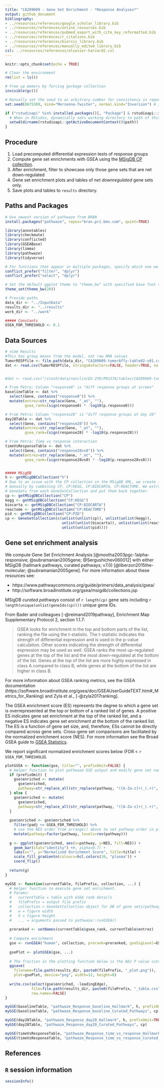 ```yaml
---
title: "CA209009 - Gene Set Enrichment - *Response Analyses*"
output: github_document
bibliography:
- ../resources/references/google_scholar_library.bib
- ../resources/references/online_resources.bib
- ../resources/references/pubmed_export_with_cite_key_reformatted.bib
- ../resources/references/r_citations.bib
- ../resources/references/biorxiv_library.bib
- ../resources/references/manually_edited_library.bib
csl: ../resources/references/elsevier-harvard2.csl
---
```


```r
knitr::opts_chunk$set(echo = TRUE)

# Clear the environment
rm(list = ls())

# Free up memory by forcing garbage collection
invisible(gc())  

# Manually set the seed to an arbitrary number for consistency in reports
set.seed(8675309, kind="Mersenne-Twister", normal.kind="Inversion") # Jenny, I've got your number
```

```r
if ("rstudioapi" %in% installed.packages()[, "Package"] & rstudioapi::isAvailable() & interactive()) {
  # When in RStudio, dynamically sets working directory to path of this script
  setwd(dirname(rstudioapi::getActiveDocumentContext()$path))
}
```

## Procedure

1. Load precomputed differential expression tests of response groups
1. Compute gene set enrichments with GSEA using the [MSigDB CP collection](http://software.broadinstitute.org/gsea/msigdb/collections.jsp).
1. After enrichment, filter to showcase only those gene sets that are net down-regulated
1. Gene set enrichment plots and tables of *net downregulated* gene sets only.
1. Save plots and tables to `results` directory.

## Paths and Packages

```r
# Use newest version of pathwaze from BRAN
install.packages("pathwaze", repos="bran.pri.bms.com", quiet=TRUE)

library(annotables)
library(checkmate)
library(conflicted)
library(GSEABase)
library(limma)
library(pathwaze)
library(tidyverse)

# For functions that appear in multiple packages, specify which one we want.
conflict_prefer("filter", "dplyr")
conflict_prefer("select", "dplyr")

# Set the default ggplot theme to "theme_bw" with specified base font size
theme_set(theme_bw(20))

# Provide paths
data_dir <- "../InputData"
results_dir <- "../results"
work_dir <- "../work"

##### Constants
GSEA_FDR_THRESHOLD <- 0.1
```

## Data Sources

```r

# nlme Results
#This has group means from the model, not raw RMA values
TumorRESPfile <- file.path(data_dir, "CA209009-tumorAffy-table02-v01.csv")
dat <- read.csv(TumorRESPfile, stringsAsFactors=FALSE, header=TRUE, na.strings = "NA")


#dat <- read.csv("/stash/data/nonclin/DS-259/P01376/tables/CA209009-tumorAffy-table02-v01.csv")

# From Petra: Column "response0" is "diff response groups at screen"
baselineTable <- dat %>%
  select(Gene, contains("response0")) %>%
  mutate(entrez=str_replace(Gene, "_at", ""),
         gsea_rank=(sign(response0) * -log10(p.response0)))

# From Petra: Column "response28" is "diff response groups at day 28"
day28Table <- dat %>%
  select(Gene, contains("response28")) %>%
  mutate(entrez=str_replace(Gene, "_at", ""),
         gsea_rank=(sign(response28) * -log10(p.response28)))

# From Petra: Time vs response interaction
timeVsResponseTable <- dat %>%
  select(Gene, contains("response28vs0")) %>%
  mutate(entrez=str_replace(Gene, "_at", ""),
         gsea_rank=(sign(response28vs0) * -log10(p.response28vs0)))


##### MSigDB
h <- getMSigDBCollection("h")
# Due to an issue with the CP collection in the MSigDB XML, we create it 
# manually by combining CP, CP:KEGG, CP:BIOCARTA, CP:REACTOME. We extract the
# GeneSets from each GeneSetCollection and put them back together.
cp <- getMSigDBCollection("CP")
kegg <- getMSigDBCollection("CP:KEGG")
biocarta <- getMSigDBCollection("CP:BIOCARTA")
reactome <- getMSigDBCollection("CP:REACTOME")
pid <- getMSigDBCollection("CP:PID")
cp <- GeneSetCollection(c(unlist(unlist(cp)), unlist(unlist(kegg)),
                          unlist(unlist(biocarta)), unlist(unlist(reactome)),
                          unlist(unlist(pid))))
```

## Gene set enrichment analysis

We compute Gene Set Enrichment Analysis [@mootha2003pgc-1alpha-responsive; @subramanian2005gene; @Sergushichev060012] with either MSigDB (hallmark pathways, curated pathways; v7.0) [@liberzon2015the-molecular; @subramanian2005gene]. For more information about these resources see:

  - https://www.pathwaycommons.org/guide/primers/data_analysis/gsea/
  - http://software.broadinstitute.org/gsea/msigdb/collections.jsp

MSigDB *curated pathways* consist of `r length(cp)` gene sets including `r length(unique(unlist(geneIds(cp))))` unique gene IDs.

From Bader and colleagues [-@reimand2019pathway], Enrichment Map Supplementary Protocol 2, section 1.1.7:

> GSEA looks for enrichment in the top and bottom parts of the list, ranking the file using the t-statistic. The t-statistic indicates the strength of differential expression and is used in the p-value calculation. Other scores indicating the strength of differential expression may be used as well. GSEA ranks the most up-regulated genes at the top of the list and the most down-regulated at the bottom of the list. Genes at the top of the list are more highly expressed in class A compared to class B, while genes at the bottom of the list are higher in class B.

For more information about GSEA ranking metrics, see the GSEA documentation (https://software.broadinstitute.org/gsea/doc/GSEAUserGuideTEXT.htm#_Metrics_for_Ranking) and Zyla et al., [-@zyla2017ranking].

The GSEA enrichment score (ES) represents the degree to which a gene set is overrepresented at the top or bottom of a ranked list of genes. A positive ES indicates gene set enrichment at the top of the ranked list, and a negative ES indicates gene set enrichment at the bottom of the ranked list. The ES is a function of gene set size, and, therefore, ESs cannot be directly compared across gene sets. Cross-gene set comparisons are facilitated by the normalized enrichment score (NES). For more information see the Broad GSEA guide to [GSEA Statistics](https://software.broadinstitute.org/gsea/doc/GSEAUserGuideTEXT.htm#_GSEA_Statistics).

We report significant normalized enrichment scores below (FDR < `r GSEA_FDR_THRESHOLD`).

```r
plotGSEA <- function(gse, title="", prefixOmit=FALSE) {
  # Helper function to plot pathwaze GSE output and modify gene set names
  if (prefixOmit) {
    gse$enriched <- mutate(
      gse$enriched, 
      pathway=str_replace_all(str_replace(pathway, "([A-Za-z]+)_(.+)", "\\2"), "_", " "))
  } else {
    gse$enriched <- mutate(
      gse$enriched, 
      pathway=str_replace_all(str_replace(pathway, "([A-Za-z]+)_(.+)", "\\2 (\\1)"), "_", " "))
  }
  
  gse$enriched <- gse$enriched %>%
    filter(padj <= GSEA_FDR_THRESHOLD) %>%
    # use the NES order from arrange() above to set pathway order in plot
    mutate(pathway=factor(pathway, levels=rev(pathway)))
  
  g <- ggplot(gse$enriched, aes(x=pathway, y=NES, fill=NES)) +
    geom_bar(stat="identity") +#, alpha=0.7) +
    labs(x="", y="Normalized Enrichment Score", title=title) +
    scale_fill_gradientn(colours=hcl.colors(20, "plasma")) +
    coord_flip()
  
  return(g)
}

myGSE <- function(currentTable, filePrefix, collection, ...) {
  # Helper function to execute gene set enrichment.
  # Params:
  #   currentTable = table with GSEA rank details
  #   filePrefix = output file prefix
  #   collection = GeneSetCollection object for DB of gene sets/pathways
  #   w = figure width
  #   h = figure height
  #   ... = arguments passed to pathwaze::runGSEA()
  
  preranked <- setNames(currentTable$gsea_rank, currentTable$entrez)
  
  # Compute enrichment
  gse <- runGSEA("human", collection, prerank=preranked, gseSigLevel=GSEA_FDR_THRESHOLD)
  
  gsePlot <- plotGSEA(gse, ...)
  
  # The fraction in the plotting function below is the ADJ P value cutoff for plotting
  ggsave(
    filename=file.path(results_dir, paste0(filePrefix, "_plot.png")),
    plot=gsePlot, device="png", width=12, height=8)
  
  write.csv(select(gse$enriched, -leadingEdge),
            file=file.path(results_dir, paste0(filePrefix, "_table.csv")),
            row.names=FALSE)
}

myGSE(baselineTable, "pathwaze_Response_baseline_Hallmark", h, prefixOmit=TRUE)
myGSE(baselineTable, "pathwaze_Response_baseline_Curated_Pathways", cp)

myGSE(day28Table, "pathwaze_Response_day28_Hallmark", h, prefixOmit=TRUE)
myGSE(day28Table, "pathwaze_Response_day28_Curated_Pathways", cp)

myGSE(timeVsResponseTable, "pathwaze_Response_time_vs_response_Hallmark", h, prefixOmit=TRUE)
myGSE(timeVsResponseTable, "pathwaze_Response_time_vs_response_Curated_Pathways", cp)
```


## References

<!-- From https://stackoverflow.com/questions/41532707/include-rmd-appendix-after-references
 div tells Pandoc to include the refs here, rather than at the end of the document. -->
 
<div id="refs"></div>


## `R` session information

```r
sessionInfo()
```
